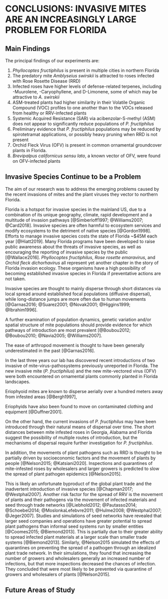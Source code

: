 # CONCLUSIONS: INVASIVE MITES ARE AN INCREASINGLY LARGE PROBLEM FOR FLORIDA

## Main Findings

The principal findings of our experiments are: 

1. *Phyllocoptes fructiphilus* is present in multiple cities in northern Florida
1. The predatory mite *Amblyseius swirskii* is attracted to roses infected with Rose Rosette Disease (RRD)
1. Infected roses have higher levels of defense-related terpenes, including \textgamma-Muurolene, \textbeta-Caryophyllene, and D-Limonene, some of which may be attractive to *A. swirskii*
1. ASM-treated plants had higher similarity in their Volatile Organic Compound (VOC) profiles to one another than to the VOCs released from healthy or RRV-infected plants
1. Systemic Acquired Resistance (SAR) via acibenzolar-S-methyl (ASM) does not appear to significantly reduce populations of *P. fructiphilus*
1. Preliminary evidence that *P. fructiphilus* populations may be reduced by spirotetramat applications, or possibly heavy pruning when RRD is not present
1. Orchid Fleck Virus (OFV) is present in common ornamental groundcover plants in Florida. 
1. *Brevipalpus californicus* *sensu lato*, a known vector of OFV, were found on OFV-infected plants


## Invasive Species Continue to be a Problem

The aim of our research was to address the emerging problems caused by the recent invasions of mites and the plant viruses they vector to northern Florida.

Florida is a hotspot for invasive species in the mainland US, due to a combination of its unique geography, climate, rapid development and a multitude of invasion pathways [@Simberloff1997; @Williams2007; @Card2018]. Invasive species are often harmful to ecosystem services and modify ecosystems to the detriment of native species [@Gordon1998]. Efforts to manage invasive species costs the state of Florida ~$45M each year [@Hiatt2019]. Many Florida programs have been developed to raise public awareness about the threats of invasive species, as well as encouraging the reporting of invasive species by the public [@Wallace2016]. *Phyllocoptes fructiphilus*, *Rose rosette emaravirus*, and *Orchid fleck dichorhavirus* all represent yet another chapter in the story of Florida invasion ecology. These organisms have a high possibility of becoming established invasive species in Florida if preventative actions are not taken. 


Invasive species are thought to mainly disperse through short distances via local spread around established focal populations (diffusive dispersal), while long-distance jumps are more often due to human movements [@Garnas2016; @Suarez2001; @Novak2001; @Higgins1999; @Ibrahim1996].

A further examination of population dynamics, genetic variation and/or spatial structure of mite populations should provide evidence for which pathways of introduction are most prevalent [@Boubou2012; @Boubou2010; @Navia2005; @Williams2007].

The ease of arthropod movement is thought to have been generally underestimated in the past [@Garnas2016].

In the last three years our lab has discovered recent introductions of two invasive of mite-virus-pathosystems previously unreported in Florida. The new invasive mite (*P. fructiphilus*) and the new mite-vectored virus (OFV) were both encountered on ornamental plants commonly planted in Florida landscapes.

Eriophyoid mites are known to disperse aerially over a hundred meters away from infested areas [@Bergh1997], 

Eriophyids have also been found to move on contaminated clothing and equipment [@Duffner2001].


On the other hand, the current invasions of *P. fructiphilus* may have been introduced through their natural means of dispersal over time. The short distances between mite infested roses in Georgia, Alabama and Florida suggest the possibility of multiple routes of introduction, but the mechanisms of dispersal require further investigation for *P. fructiphilus*. 

In addition, the movements of plant pathogens such as RRD is thought to be partially driven by socioeconomic factors and the movement of plants by people [@Nelson2015; @Katsiani2020]. Inspections and quarantines of mite-infested roses by wholesalers and larger growers is predicted to slow the spread of plant pathogen epidemics [@Nelson2015].



This is likely an unfortunate byproduct of the global plant trade and the inadvertent introduction of invasive species [@Chapman2017; @Westphal2007]. Another risk factor for the spread of RRV is the movement of plants and their pathogens via the movement of infected materials and seed through trade networks [@Liebhold2012; @Pautasso2014; @Schoebel2014; @MoslonkaLefebvre2011; @Hulme2008; @Westphal2007; @Jeger2007]. Studies and simulations of seed networks have revealed that larger seed companies and operations have greater potential to spread plant pathogens than informal seed systems run by smaller entities [@Coomes2015; @Biemond2013]. This is partially due to their greater ability to spread infected plant materials at a larger scale than smaller trade systems [@Biemond2013]. Similarly, @Nelson2015 simulated the effects of quarantines on preventing the spread of a pathogen through an idealized plant trade network. In their simulations, they found that increasing the number of growers and wholesalers generally an increased number of infections, but that more inspections decreased the chances of infection. They concluded that were most likely to be prevented via quarantine of growers and wholesalers of plants [@Nelson2015].

## Future Areas of Study
